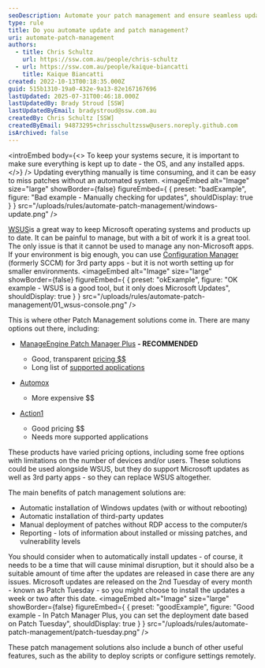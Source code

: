 ```yaml
---
seoDescription: Automate your patch management and ensure seamless updates on Microsoft operating systems and third-party apps with recommended solutions.
type: rule
title: Do you automate update and patch management?
uri: automate-patch-management
authors:
  - title: Chris Schultz
    url: https://ssw.com.au/people/chris-schultz
  - url: https://ssw.com.au/people/kaique-biancatti
    title: Kaique Biancatti
created: 2022-10-13T00:18:35.000Z
guid: 515b1310-19a0-432e-9a13-82e167167696
lastUpdated: 2025-07-31T00:46:18.000Z
lastUpdatedBy: Brady Stroud [SSW]
lastUpdatedByEmail: bradystroud@ssw.com.au
createdBy: Chris Schultz [SSW]
createdByEmail: 94873295+chrisschultzssw@users.noreply.github.com
isArchived: false
---
```


<introEmbed
  body={<>
To keep your systems secure, it is important to make sure everything is kept up to date - the OS, and any installed apps.
  </>}
/>
Updating everything manually is time consuming, and it can be easy to miss patches without an automated system.
<imageEmbed
  alt="Image"
  size="large"
  showBorder={false}
  figureEmbed={ {
    preset: "badExample",
    figure: "Bad example - Manually checking for updates",
    shouldDisplay: true
  } }
  src="/uploads/rules/automate-patch-management/windows-update.png"
/>

[WSUS](https://docs.microsoft.com/en-us/windows-server/administration/windows-server-update-services/get-started/windows-server-update-services-wsus?WT.mc_id=WDIT-MVP-33518)is a great way to keep Microsoft operating systems and products up to date. It can be painful to manage, but with a bit of work it is a great tool. The only issue is that it cannot be used to manage any non-Microsoft apps. If your environment is big enough, you can use [Configuration Manager](https://docs.microsoft.com/en-us/mem/configmgr/core/understand/introduction?WT.mc_id=WDIT-MVP-33518) (formerly SCCM) for 3rd party apps - but it is not worth setting up for smaller environments.
<imageEmbed
  alt="Image"
  size="large"
  showBorder={false}
  figureEmbed={ {
    preset: "okExample",
    figure: "OK example - WSUS is a good tool, but it only does Microsoft Updates",
    shouldDisplay: true
  } }
  src="/uploads/rules/automate-patch-management/01_wsus-console.png"
/>

This is where other Patch Management solutions come in. There are many options out there, including:

* [ManageEngine Patch Manager Plus](https://www.manageengine.com.au/patch-management/) **\- RECOMMENDED**

  * Good, transparent [pricing $$](https://www.manageengine.com/patch-management/pricing.html)
  * Long list of [supported applications](https://www.manageengine.com/patch-management/supported-applications.html)

* [Automox](https://www.automox.com/)

  * More expensive $$

* [Action1](https://www.action1.com/)

  * Good pricing $$
  * Needs more supported applications

These products have varied pricing options, including some free options with limitations on the number of devices and/or users. These solutions could be used alongside WSUS, but they do support Microsoft updates as well as 3rd party apps - so they can replace WSUS altogether.

The main benefits of patch management solutions are:

* Automatic installation of Windows updates (with or without rebooting)
* Automatic installation of third-party updates
* Manual deployment of patches without RDP access to the computer/s
* Reporting - lots of information about installed or missing patches, and vulnerability levels

You should consider when to automatically install updates - of course, it needs to be a time that will cause minimal disruption, but it should also be a suitable amount of time after the updates are released in case there are any issues. Microsoft updates are released on the 2nd Tuesday of every month - known as Patch Tuesday - so you might choose to install the updates a week or two after this date.
<imageEmbed
  alt="Image"
  size="large"
  showBorder={false}
  figureEmbed={ {
    preset: "goodExample",
    figure: "Good example - In Patch Manager Plus, you can set the deployment date based on Patch Tuesday",
    shouldDisplay: true
  } }
  src="/uploads/rules/automate-patch-management/patch-tuesday.png"
/>

These patch management solutions also include a bunch of other useful features, such as the ability to deploy scripts or configure settings remotely.
